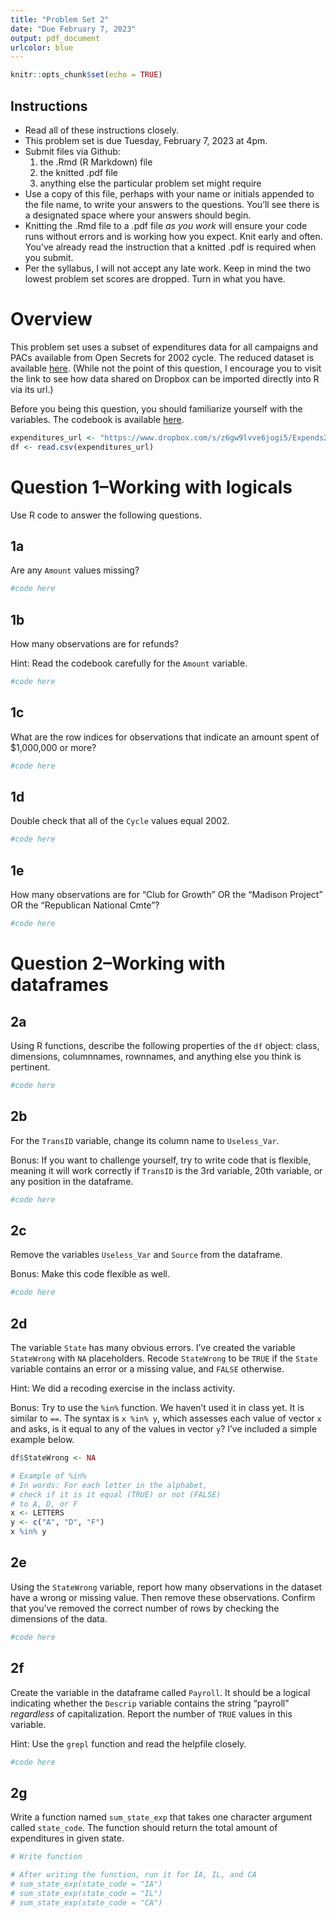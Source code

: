 ```yaml
---
title: "Problem Set 2"
date: "Due February 7, 2023"
output: pdf_document
urlcolor: blue
---
```


```r
knitr::opts_chunk$set(echo = TRUE)
```

## Instructions

- Read all of these instructions closely.
- This problem set is due Tuesday, February 7, 2023 at 4pm.
- Submit files via Github:
  1. the .Rmd (R Markdown) file
  2. the knitted .pdf file
  3. anything else the particular problem set might require
- Use a copy of this file, perhaps with your name or initials appended to the file name, to write your answers to the questions. You'll see there is a designated space where your answers should begin.
- Knitting the .Rmd file to a .pdf file *as you work* will ensure your code runs without errors and is working how you expect.  Knit early and often.  You've already read the instruction that a knitted .pdf is required when you submit.
- Per the syllabus, I will not accept any late work.  Keep in mind the two lowest problem set scores are dropped.  Turn in what you have.


# Overview

This problem set uses a subset of expenditures data for all campaigns and PACs available from Open Secrets for 2002 cycle.  The reduced dataset is available [here](https://www.dropbox.com/s/z6gw9lvve6jogi5/Expends2002.txt).  (While not the point of this question, I encourage you to visit the link to see how data shared on Dropbox can be imported directly into R via its url.)

Before you being this question, you should familiarize yourself with the variables.  The codebook is available [here](https://www.opensecrets.org/resources/datadictionary/Data%20Dictionary%20Expenditures.htm).

```r
expenditures_url <- "https://www.dropbox.com/s/z6gw9lvve6jogi5/Expends2002.txt?raw=1"
df <- read.csv(expenditures_url)
```


# Question 1--Working with logicals

Use R code to answer the following questions.

## 1a

Are any `Amount` values missing?

```r
#code here
```


## 1b

How many observations are for refunds?  

Hint: Read the codebook carefully for the `Amount` variable.

```r
#code here
```


## 1c

What are the row indices for observations that indicate an amount spent of \$1,000,000 or more?

```r
#code here
```


## 1d

Double check that all of the `Cycle` values equal 2002.

```r
#code here
```



## 1e

How many observations are for "Club for Growth" OR the "Madison Project" OR the "Republican National Cmte"?


```r
#code here
```



# Question 2--Working with dataframes

## 2a

Using R functions, describe the following properties of the `df` object: class, dimensions, columnnames, rownnames, and anything else you think is pertinent.

```r
#code here
```



## 2b

For the `TransID` variable, change its column name to `Useless_Var`.

Bonus: If you want to challenge yourself, try to write code that is flexible, meaning it will work correctly if `TransID` is the 3rd variable, 20th variable, or any position in the dataframe.

```r
#code here
```


## 2c

Remove the variables `Useless_Var` and `Source` from the dataframe.

Bonus: Make this code flexible as well.

```r
#code here
```


## 2d

The variable `State` has many obvious errors. I've created the variable `StateWrong` with `NA` placeholders.  Recode `StateWrong` to be `TRUE` if the `State` variable contains an error or a missing value, and `FALSE` otherwise.  

Hint: We did a recoding exercise in the inclass activity.

Bonus: Try to use the `%in%` function.  We haven't used it in class yet.  It is similar to `==`.  The syntax is `x %in% y`, which assesses each value of vector `x` and asks, is it equal to any of the values in vector `y`?  I've included a simple example below.


```r
df$StateWrong <- NA

# Example of %in%
# In words: For each letter in the alphabet,
# check if it is it equal (TRUE) or not (FALSE)
# to A, D, or F
x <- LETTERS
y <- c("A", "D", "F")
x %in% y
```


## 2e

Using the `StateWrong` variable, report how many observations in the dataset have a wrong or missing value. Then remove these observations.  Confirm that you've removed the correct number of rows by checking the dimensions of the data.

```r
#code here
```




## 2f

Create the variable in the dataframe called `Payroll`.  It should be a logical indicating whether the `Descrip` variable contains the string "payroll" *regardless* of capitalization.  Report the number of `TRUE` values in this variable.

Hint: Use the `grepl` function and read the helpfile closely.

```r
#code here
```



## 2g

Write a function named `sum_state_exp` that takes one character argument called `state_code`.  The function should return the total amount of expenditures in given state.

```r
# Write function

# After writing the function, run it for IA, IL, and CA
# sum_state_exp(state_code = "IA")
# sum_state_exp(state_code = "IL")
# sum_state_exp(state_code = "CA")
```




